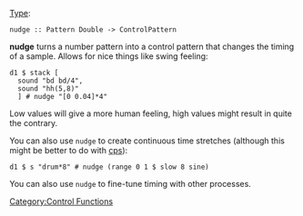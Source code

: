 {{DISPLAYTITLE:nudge}} 
[[Type signature|Type]]: <source inline>nudge :: Pattern Double -> ControlPattern</source>

'''nudge''' turns a number pattern into a control pattern that changes the timing of a sample. Allows for nice things like swing feeling:

<source>
d1 $ stack [
  sound "bd bd/4",
  sound "hh(5,8)"
  ] # nudge "[0 0.04]*4"
</source>

Low values will give a more human feeling, high values might result in quite the contrary.

You can also use <code>nudge</code> to create continuous time stretches (although this might be better to do with [[cps]]):

<source>
d1 $ s "drum*8" # nudge (range 0 1 $ slow 8 sine)
</source>

You can also use <code>nudge</code> to fine-tune timing with other processes.

[[Category:Control Functions]]